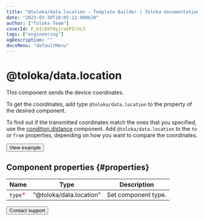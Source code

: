 ```yaml
---
title: "@toloka/data.location — Template Builder | Toloka documentation"
date: "2023-03-30T10:05:22.900620"
author: ["Toloka Team"]
coverId: F_bIcOYF9yjrxkPZrXc3
tags: ["engineering"]
ogDescription: ""
docsMenu: "defaultMenu"
---
```


# @toloka/data.location

This component sends the device coordinates.

To get the coordinates, add type `@toloka/data.location` to the property of the desired component.

To find out if the transmitted coordinates match the ones that you specified, use the [condition.distance](/docs/template-builder/reference/condition.distance) component. Add `@toloka/data.location` to the `to` or `from` properties, depending on how you want to compare the coordinates.

<Button themeColor="light" view="default" size="l" type="link" url="https://ya.cc/t/HFMC2_XU3y3Tps">View example</Button>

## Component properties {#properties}

**Name** | **Type** | **Description**
----- | ----- | -----
`type`<span style="color: red">\*</span> | "@toloka/data.location" | Set component type.

<Button themeColor="light" view="default" size="l" type="link" url="/docs/guide/troubleshooting/support?form-source=template-builder-reference-data-location">Contact support</Button>